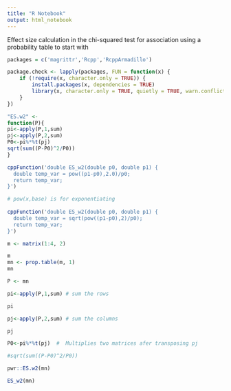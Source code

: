 ```yaml
---
title: "R Notebook"
output: html_notebook
---
```

Effect size calculation in the chi-squared test for association using a probability table to start with

```r

packages = c('magrittr','Rcpp','RcppArmadillo')

package.check <- lapply(packages, FUN = function(x) {
    if (!require(x, character.only = TRUE)) {
        install.packages(x, dependencies = TRUE)
        library(x, character.only = TRUE, quietly = TRUE, warn.conflicts = FALSE)
    }
})


```





```r

"ES.w2" <-
function(P){
pi<-apply(P,1,sum)
pj<-apply(P,2,sum)
P0<-pi%*%t(pj)
sqrt(sum((P-P0)^2/P0))
}


```

```r
cppFunction('double ES_w2(double p0, double p1) {
  double temp_var = pow((p1-p0),2.0)/p0;
  return temp_var;
}')
```

```r
# pow(x,base) is for exponentiating
 
cppFunction('double ES_w2(double p0, double p1) {
  double temp_var = sqrt(pow((p1-p0),2)/p0);
  return temp_var;
}')
```

```r
m <- matrix(1:4, 2)

m
mn <- prop.table(m, 1)
mn
```

```r
P <- mn

pi<-apply(P,1,sum) # sum the rows

pi

pj<-apply(P,2,sum) # sum the columns

pj

P0<-pi%*%t(pj)  #  Multiplies two matrices afer transposing pj

#sqrt(sum((P-P0)^2/P0))

```

```r


pwr::ES.w2(mn)

ES_w2(mn)

```
